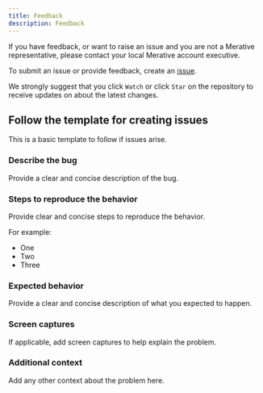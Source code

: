 ```yaml
---
title: Feedback
description: Feedback
---
```


If you have feedback, or want to raise an issue and you are not a Merative
 representative, please contact your local Merative account executive.

To submit an issue or provide feedback, create an [issue](https://github.com/merative/spm-ui-addon-devenv/issues).

We strongly suggest that you click `Watch` or click `Star` on the repository to receive updates on about the latest changes.

## Follow the template for creating issues

This is a basic template to follow if issues arise.

### Describe the bug

Provide a clear and concise description of the bug.

### Steps to reproduce the behavior

Provide clear and concise steps to reproduce the behavior.

For example:

* One
* Two
* Three

### Expected behavior

Provide a clear and concise description of what you expected to happen.

### Screen captures

If applicable, add screen captures to help explain the problem.

### Additional context

Add any other context about the problem here.
